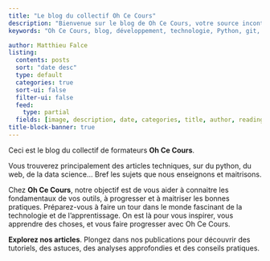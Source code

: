 ```yaml
---
title: "Le blog du collectif Oh Ce Cours"
description: "Bienvenue sur le blog de Oh Ce Cours, votre source incontournable de contenu technique de qualité."
keywords: "Oh Ce Cours, blog, développement, technologie, Python, git, bash, pandas, formation, pratiques, tutoriels, astuces"

author: Matthieu Falce
listing:
  contents: posts
  sort: "date desc"
  type: default
  categories: true
  sort-ui: false
  filter-ui: false
  feed:
    type: partial
  fields: [image, description, date, categories, title, author, reading-time]
title-block-banner: true
---
```


Ceci est le blog du collectif de formateurs **Oh Ce Cours**. 

Vous trouverez principalement des articles techniques, sur du python, du web, de la data science... 
Bref les sujets que nous enseignons et maitrisons. 

Chez **Oh Ce Cours**, notre objectif est de vous aider à connaitre les fondamentaux de vos outils, à progresser et à maitriser les bonnes pratiques. 
Préparez-vous à faire un tour dans le monde fascinant de la technologie et de l'apprentissage. On est là pour vous inspirer, vous apprendre des choses, et vous faire progresser avec Oh Ce Cours.



**Explorez nos articles**. Plongez dans nos publications pour découvrir des tutoriels, des astuces, des analyses approfondies et des conseils pratiques.


